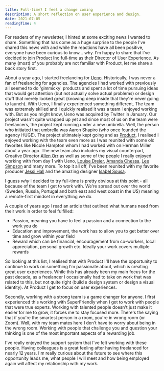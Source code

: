 ```yaml
---
title: Full-time? I feel a change coming
description: A short reflection on user experience and design.
date: 2021-07-05
readingTime: 4
---
```


For readers of my newsletter, I hinted at some exciting news I wanted to share. Something that has come as a huge surprise to the people I've shared this news with and while the reactions have all been positive, everyone have been curious to know... why. I'm happy to share that I've decided to join <a href="https://www.productinc.com">Product Inc</a> full-time as their Director of User Experience. As many (most) of you probably are not familiar with Product, let me share a back story first.

About a year ago, I started freelancing for <a href="https://ueno.co">Ueno</a>. Historically, I was never a fan of freelancing for agencies. The agencies I had worked with previously all seemed to do 'gimmicky' products and spent a lot of time pursuing ideas that would get attention (but not actually solve actual problems) or design stuff that merely looked great (knowing deep inside that they're never going to launch). With Ueno, I finally experienced something different. The team was extremely skilled and I quickly realised it was a team I enjoyed working with. But as you might know, Ueno was acquired by Twitter in January. Our project wasn't quite wrapped up yet and since most of us on the team were freelancers, the project kept running under a new umbrella. Well, the person who initiated that umbrella was Aaron Shapiro (who once founded the agency HUGE). The project ultimately kept going and as <a href="https://www.productinc.com">Product</a>, I realised I enjoyed working with the team even more as I was reunited with some old favorites like Nicole Hampton whom I had worked with on Herman Miller about a year ago. The new team also includes my visual counterpart, Creative Director <a href="https://www.allenorr.com">Allen Orr</a> as well as some of the people I really enjoyed working with from day 1 with Ueno, <a href="https://www.louisedreier.com">Louise Dreier</a>, <a href="https://twitter.com/hellokoreaitaly?lang=en">Amanda Chessa</a>, <a href="https://www.linkedin.com/in/leesimpson/">Lee Simpson</a> and many more. To top it all off, I've been reunited with my favorite producer <a href="https://twitter.com/jessiofhall/">Jessi Hall</a> and the amazing designer <a href="https://isabelsousa.com">Isabel Sousa</a>.

I guess *why* I decided to try full-time is pretty obvious at this point - all because of the team I get to work with. We're spread out over the world (Sweden, Russia, Portugal and both east and west coast in the US) meaning a remote-first mindset in everything we do.

A couple of years ago I read an article that outlined what humans need from their work in order to feel fulfilled:

- Passion, meaning you have to feel a passion and a connection to the work you do
- Education and improvement, the work has to allow you to get better over time and grow within your field
- Reward which can be financial, encouragement from co-workers, local appreciation, personal growth etc. Ideally your work covers multiple rewards

So looking at this list, I realised that with Product I'll have the opportunity to continue to work on something I'm passionate about, which is creating great user experiences. While this has already been my main focus for the past decade, as a freelancer I occasionally had to take on work that was related to this, but not quite right (build a design system or design a visual identity). At Product I get to focus on user experiences.

Secondly, working with a strong team is a game changer for anyone. I first experienced this working with SuperFriendly when I got to work with people that were true experts. Working with talented people doesn't just make it easier for me to grow, it forces me to stay focused more. There's the saying that if you're the smartest person in a room, you're in wrong room (or Zoom). Well, with my team mates here I don't have to worry about being in the wrong room. Working with people that challenge you and question your thinking is one of the most important aspects of a rewarding job.

I've really enjoyed the support system that I've felt working with these people. Having colleagues is a great feeling after having freelanced for nearly 12 years. I'm really curious about the future to see where this opportunity leads me, what people I will meet and how being employed again will affect my relationship with my work.
